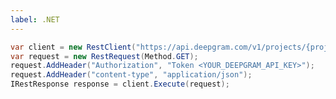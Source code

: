 ---
label: .NET
---

```csharp
var client = new RestClient("https://api.deepgram.com/v1/projects/{project_id}/usage/fields");
var request = new RestRequest(Method.GET);
request.AddHeader("Authorization", "Token <YOUR_DEEPGRAM_API_KEY>");
request.AddHeader("content-type", "application/json");
IRestResponse response = client.Execute(request);
```
